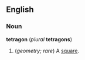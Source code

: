 ==English==
===Noun===
'''tetragon''' (''plural'' '''tetragons''')

#(''geometry; rare'') A [[square]].